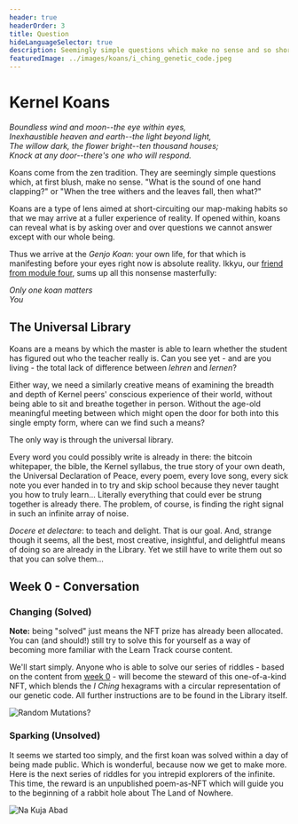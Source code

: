 ```yaml
---
header: true
headerOrder: 3
title: Question
hideLanguageSelector: true
description: Seemingly simple questions which make no sense and so short-circuit our map-making habit in the hope we may arrive at a fuller experience of reality. If you can find your way through the universal library in which they live, you will become the steward of some rare and highly prized NFTs.
featuredImage: ../images/koans/i_ching_genetic_code.jpeg
---
```


# Kernel Koans

_Boundless wind and moon--the eye within eyes,_   
_Inexhaustible heaven and earth--the light beyond light,_   
_The willow dark, the flower bright--ten thousand houses;_   
_Knock at any door--there's one who will respond._  

Koans come from the zen tradition. They are seemingly simple questions which, at first blush, make no sense. "What is the sound of one hand clapping?" or "When the tree withers and the leaves fall, then what?"

Koans are a type of lens aimed at short-circuiting our map-making habits so that we may arrive at a fuller experience of reality. If opened within, koans can reveal what is by asking over and over questions we cannot answer except with our whole being.

Thus we arrive at the _Genjo Koan_: your own life, for that which is manifesting before your eyes right now is absolute reality. Ikkyu, our [friend from module four](/learn/module-4/self-enquiry), sums up all this nonsense masterfully:

*Only one koan matters*  
*You*  

## The Universal Library

Koans are a means by which the master is able to learn whether the student has figured out who the teacher really is. Can you see yet - and are you living - the total lack of difference between _lehren_ and _lernen_? 

Either way, we need a similarly creative means of examining the breadth and depth of Kernel peers' conscious experience of their world, without being able to sit and breathe together in person. Without the age-old meaningful meeting between which might open the door for both into this single empty form, where can we find such a means?

The only way is through <Link to="https://libraryofbabel.info">the universal library</Link>. 

Every word you could possibly write is already in there: the <Link to="https://libraryofbabel.info/bookmark.cgi?bitcoin:3">bitcoin whitepaper</Link>, the <Link to="https://libraryofbabel.info/bookmark.cgi?genesis">bible</Link>, the <Link to="https://libraryofbabel.info/bookmark.cgi?playwithpattern">Kernel syllabus</Link>, the true story of your own death, the Universal Declaration of Peace, every poem, every love song, every sick note you ever handed in to try and skip school because they never taught you how to truly learn... Literally everything that could ever be strung together is already there. The problem, of course, is finding the right signal in such an infinite array of noise.

_Docere et delectare_: to teach and delight. That is our goal. And, strange though it seems, all the best, most creative, insightful, and delightful means of doing so are already in the Library. Yet we still have to write them out so that you can solve them...

## Week 0 - Conversation

### Changing (Solved)

**Note:** being "solved" just means the NFT prize has already been allocated. You can (and should!) still try to solve this for yourself as a way of becoming more familiar with the Learn Track course content.

We'll start simply. Anyone who is able to <Link to="https://libraryofbabel.info/bookmark.cgi?truthseeds">solve our series of riddles</Link> - based on the content from [week 0](/learn/module-0) - will become the steward of <Link to="https://opensea.io/assets/0x495f947276749ce646f68ac8c248420045cb7b5e/43060612980525300798945617690241154227807202326827270128619443670706517180417">this one-of-a-kind NFT</Link>, which blends the _I Ching_ hexagrams with a circular representation of our genetic code. All further instructions are to be found in the Library itself.

<Aligner center>
<Image src="/images/koans/i_ching_genetic_code.jpeg" alt="Random Mutations?" />
</Aligner>

### Sparking (Unsolved)

It seems we started too simply, and the first koan was <Link to="https://twitter.com/youjustwin42/status/1348825535812571136">solved</Link> within a day of being made public. Which is wonderful, because now we get to make more. Here is <Link to="https://libraryofbabel.info/bookmark.cgi?truthsparks">the next series of riddles</Link> for you intrepid explorers of the infinite. This time, <Link to="https://opensea.io/assets/0x495f947276749ce646f68ac8c248420045cb7b5e/43060612980525300798945617690241154227807202326827270128619443671806028808193">the reward</Link> is an unpublished poem-as-NFT which will guide you to the beginning of a rabbit hole about The Land of Nowhere.

<Aligner center>
<Image src="/images/koans/na_kuja_abad_nft.svg" alt="Na Kuja Abad" />
</Aligner>
